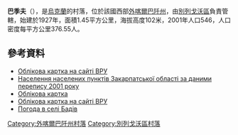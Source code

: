 {{coord|48|21|13|N|22|21|20|E|scale:30000|display=title}}

'''巴季夫'''（{{lang-uk|Бадів}}），是[[烏克蘭|烏克蘭]]的村落，位於該國西部[[外喀爾巴阡州|外喀爾巴阡州]]，由[[別列戈沃區|別列戈沃區]]負責管轄，始建於1927年，面積1.45平方公里，海拔高度102米，2001年人口546，人口密度每平方公里376.55人。

==參考資料==
*[http://w1.c1.rada.gov.ua/pls/z7503/A005?rdat1=23.07.2014&rf7571=11016 Облікова картка на сайті ВРУ]
*[http://pop-stat.mashke.org/ukraine-census-2001/zakarpatska.htm Населення населених пунктів Закарпатської області за даними перепису 2001 року] {{Wayback|url=http://pop-stat.mashke.org/ukraine-census-2001/zakarpatska.htm |date=20170809173405 }}
*[http://w1.c1.rada.gov.ua/pls/z7503/A005?rdat1=23.07.2014&rf7571=11016 Облікова картка]
* [http://w1.c1.rada.gov.ua/pls/z7503/A005?rdat1=23.07.2014&rf7571=11016 Облікова картка на сайті ВРУ]
* [http://weather.in.ua/ua/zakarpatskaja/495 Погода в селі Бадів] {{Wayback|url=http://weather.in.ua/ua/zakarpatskaja/495 |date=20161106042035 }}

{{DEFAULTSORT:Бадів}}

[[Category:外喀爾巴阡州村落|Category:外喀爾巴阡州村落]]
[[Category:別列戈沃區村落|Category:別列戈沃區村落]]


{{Zakarpattia-geo-stub}}